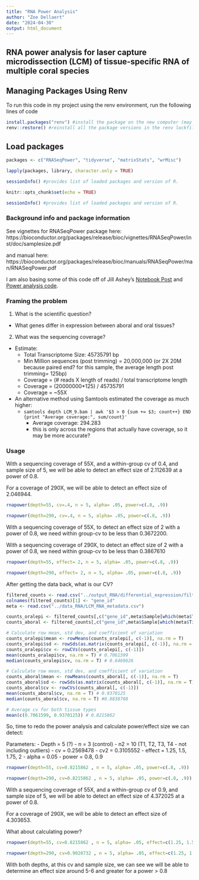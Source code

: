 ```yaml
---
title: "RNA Power Analysis"
author: "Zoe Dellaert"
date: "2024-04-30"
output: html_document
---
```


## RNA power analysis for laser capture microdissection (LCM) of tissue-specific RNA of multiple coral species

## Managing Packages Using Renv

To run this code in my project using the renv environment, run the following lines of code

```r
install.packages("renv") #install the package on the new computer (may not be necessary if renv bootstraps itself as expected)
renv::restore() #reinstall all the package versions in the renv lockfile
```

## Load packages

```r
packages <- c("RNASeqPower", "tidyverse", "matrixStats", "wrMisc")

lapply(packages, library, character.only = TRUE)
```

```r
sessionInfo() #provides list of loaded packages and version of R.
```

```r
knitr::opts_chunk$set(echo = TRUE)
```

```r
sessionInfo() #provides list of loaded packages and version of R.
```

### Background info and package information

See vignettes for RNASeqPower package here: https://bioconductor.org/packages/release/bioc/vignettes/RNASeqPower/inst/doc/samplesize.pdf

and manual here: https://bioconductor.org/packages/release/bioc/manuals/RNASeqPower/man/RNASeqPower.pdf

I am also basing some of this code off of Jill Ashey's [Notebook Post](https://jillashey.github.io/JillAshey_Putnam_Lab_Notebook/RNASeq-PowerAnalysis/) and [Power analysis code](https://github.com/JillAshey/SedimentStress/blob/master/RAnalysis/RNASeqPower.Rmd).

### Framing the problem

1. What is the scientific question?
  - What genes differ in expression between aboral and oral tissues?
2. What was the sequencing coverage?
  - Estimate:
    - Total Transcriptome Size: 45735791 bp
    - Min Million sequences (post trimming) = 20,000,000 (or 2X 20M because paired end? for this sample, the average length post trimming= 125bp)
    - Coverage = (# reads X length of reads) / total transcriptome length
    - Coverage = (20000000*125) / 45735791
    - Coverage = ~55X
  - An alternative method using Samtools estimated the coverage as much higher:
    - `samtools depth LCM_9.bam | awk '$3 > 0 {sum += $3; count++} END {print "Average coverage:", sum/count}'`
      - Average coverage: 294.283
      - this is only across the regions that actually have coverage, so it may be more accurate?

### Usage

With a sequencing coverage of 55X, and a within-group cv of 0.4, and sample size of 5, we will be able to detect an effect size of 2.112639 at a power of 0.8.

For a coverage of 290X, we will be able to detect an effect size of 2.046944.

```r
rnapower(depth=55, cv=.4, n = 5, alpha= .05, power=c(.8, .9))

rnapower(depth=290, cv=.4, n = 5, alpha= .05, power=c(.8, .9))
```

With a sequencing coverage of 55X, to detect an effect size of 2 with a power of 0.8, we need within group-cv to be less than 0.3672200.

With a sequencing coverage of 290X, to detect an effect size of 2 with a power of 0.8, we need within group-cv to be less than 0.3867610

```r
rnapower(depth=55, effect= 2, n = 5, alpha= .05, power=c(.8, .9))

rnapower(depth=290, effect= 2, n = 5, alpha= .05, power=c(.8, .9))
```


After getting the data back, what is our CV?

```r
filtered_counts <- read.csv("../output_RNA/differential_expression/filtered_counts.csv") 
colnames(filtered_counts)[1] <- "gene_id"
meta <- read.csv("../data_RNA/LCM_RNA_metadata.csv") 
```

```r
counts_oralepi <- filtered_counts[,c("gene_id",meta$Sample[which(meta$Tissue == "OralEpi")])]
counts_aboral <- filtered_counts[,c("gene_id",meta$Sample[which(meta$Tissue == "Aboral")])]

# Calculate row mean, std dev, and coefficient of variation
counts_oralepi$mean <- rowMeans(counts_oralepi[, c(-1)], na.rm = T)
counts_oralepi$sd <- rowSds(as.matrix(counts_oralepi[, c(-1)], na.rm = T))
counts_oralepi$cv <- rowCVs(counts_oralepi[, c(-1)])
mean(counts_oralepi$cv, na.rm = T) # 0.7061599
median(counts_oralepi$cv, na.rm = T) # 0.6469626

# Calculate row mean, std dev, and coefficient of variation
counts_aboral$mean <- rowMeans(counts_aboral[, c(-1)], na.rm = T)
counts_aboral$sd <- rowSds(as.matrix(counts_aboral[, c(-1)], na.rm = T))
counts_aboral$cv <- rowCVs(counts_aboral[, c(-1)])
mean(counts_aboral$cv, na.rm = T) # 0.9370125
median(counts_aboral$cv, na.rm = T) #0.8838708

# Average cv for both tissue types
mean(c(0.7061599, 0.9370125)) # 0.8215862
```

So, time to redo the power analysis and calculate power/effect size we can detect:

Parameters: 
- Depth = 5 (?)
- n = 3 (control)
- n2 = 10 (T1, T2, T3, T4 - not including outliers)
- cv = 0.2569478
- cv2 = 0.3105552
- effect = 1.25, 1.5, 1.75, 2
- alpha = 0.05
- power = 0.8, 0.9

```r
rnapower(depth=55, cv=0.8215862 , n = 5, alpha= .05, power=c(.8, .9))

rnapower(depth=290, cv=0.8215862 , n = 5, alpha= .05, power=c(.8, .9))
```

With a sequencing coverage of 55X, and a within-group cv of 0.9, and sample size of 5, we will be able to detect an effect size of 4.372025 at a power of 0.8.

For a coverage of 290X, we will be able to detect an effect size of 4.303653.

What about calculating power?
```r
rnapower(depth=55, cv=0.8215862 , n = 5, alpha= .05, effect=c(1.25, 1.5, 1.75, 2,5, 6))

rnapower(depth=290, cv=0.9020732 , n = 5, alpha= .05, effect=c(1.25, 1.5, 1.75, 2,5, 6))
```

With both depths, at this cv and sample size, we can see we will be able to determine an effect size around 5-6 and greater for a power > 0.8